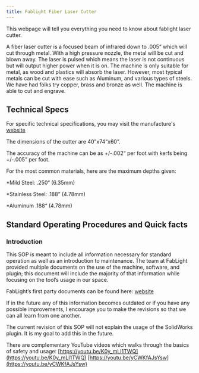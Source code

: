 ```yaml
---
title: Fablight Fiber Laser Cutter
---
```



This webpage will tell you everything you need to know about fablight laser cutter.

A fiber laser cutter is a focused beam of infrared down to .005“ which will cut through metal. With a high pressure nozzle, the metal will be cut and blown away. The laser is pulsed which means the laser is not continuous but will output higher power when it is on. The machine is only suitable for metal, as wood and plastics will absorb the laser. However, most typical metals can be cut with ease such as Aluminum, and various types of steels. We have had folks try copper, brass and bronze as well. The machine is able to cut and engrave.

## Technical Specs

For specific technical specifications, you may visit the manufacture's [website](https://www.3dfablight.com/laser-cutting-machines)

The dimensions of the cutter are 40”x74“x60”.

The accuracy of the machine can be as +/-.002“ per foot with kerfs being +/-.005” per foot.

For the most common materials, here are the maximum depths given:

*Mild Steel: .250“ (6.35mm)

*Stainless Steel: .188” (4.78mm)

*Aluminum .188“ (4.78mm)

## Standard Operating Procedures and Quick facts

### Introduction

This SOP is meant to include all information necessary for standard operation as well as an introduction to maintenance. The team at FabLight provided multiple documents on the use of the machine, software, and plugin; this document will include the majority of that information while focusing on the tool’s usage in our space.

FabLight’s first party documents can be found here: [website](https://3dfablight.freshdesk.com/support/solutions/articles/33000221174-manuals)

If in the future any of this information becomes outdated or if you have any possible improvements, I encourage you to make the revisions so that we can all learn from one another.

The current revision of this SOP will not explain the usage of the SolidWorks plugin. It is my goal to add this in the future.

There are complementary YouTube videos which walks through the basics of safety and usage: [https://youtu.be/K0y_mLI1TWQ](https://youtu.be/K0y_mLI1TWQ) [https://youtu.be/yCWKfAJsYsw](https://youtu.be/yCWKfAJsYsw)



